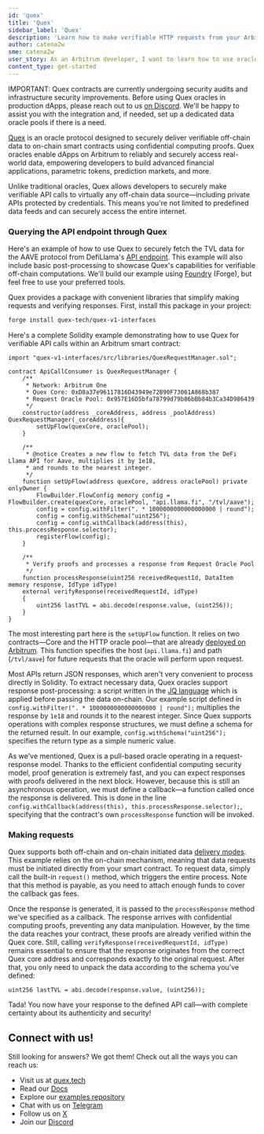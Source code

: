 ```yaml
---
id: 'quex'
title: 'Quex'
sidebar_label: 'Quex'
description: 'Learn how to make verifiable HTTP requests from your Arbitrum dApp'
author: catena2w
sme: catena2w
user_story: As an Arbitrum developer, I want to learn how to use oracles in my dApp.
content_type: get-started
---
```


IMPORTANT: Quex contracts are currently undergoing security audits and infrastructure security improvements. Before using Quex oracles in production dApps, please reach out to us [on Discord](https://discord.com/invite/NsuE32xHvj). We'll be happy to assist you with the integration and, if needed, set up a dedicated data oracle pools if there is a need.

[Quex](https://quex.tech/) is an oracle protocol designed to securely deliver verifiable off-chain data to on-chain smart contracts using confidential computing proofs. Quex oracles enable dApps on Arbitrum to reliably and securely access real-world data, empowering developers to build advanced financial applications, parametric tokens, prediction markets, and more.

Unlike traditional oracles, Quex allows developers to securely make verifiable API calls to virtually any off-chain data source—including private APIs protected by credentials. This means you're not limited to predefined data feeds and can securely access the entire internet.

### Querying the API endpoint through Quex

Here's an example of how to use Quex to securely fetch the TVL data for the AAVE protocol from DefiLlama's [API endpoint](https://api.llama.fi/tvl/aave). This example will also include basic post-processing to showcase Quex's capabilities for verifiable off-chain computations. We'll build our example using [Foundry](https://book.getfoundry.sh) (Forge), but feel free to use your preferred tools.

Quex provides a package with convenient libraries that simplify making requests and verifying responses. First, install this package in your project:

```bash
forge install quex-tech/quex-v1-interfaces
```

Here's a complete Solidity example demonstrating how to use Quex for verifiable API calls within an Arbitrum smart contract:

```solidity
import "quex-v1-interfaces/src/libraries/QuexRequestManager.sol";

contract ApiCallConsumer is QuexRequestManager {
    /**
     * Network: Arbitrum One
     * Quex Core: 0xD8a37e96117816D43949e72B90F73061A868b387
     * Request Oracle Pool: 0x957E16D5bfa78799d79b86bBb84b3Ca34D986439
     */
    constructor(address _coreAddress, address _poolAddress) QuexRequestManager(_coreAddress){
        setUpFlow(quexCore, oraclePool);
    }

    /**
     * @notice Creates a new flow to fetch TVL data from the DeFi Llama API for Aave, multiplies it by 1e18,
     * and rounds to the nearest integer.
     */
    function setUpFlow(address quexCore, address oraclePool) private onlyOwner {
        FlowBuilder.FlowConfig memory config = FlowBuilder.create(quexCore, oraclePool, "api.llama.fi", "/tvl/aave");
        config = config.withFilter(". * 1000000000000000000 | round");
        config = config.withSchema("uint256");
        config = config.withCallback(address(this), this.processResponse.selector);
        registerFlow(config);
    }

    /**
     * Verify proofs and processes a response from Request Oracle Pool
     */
    function processResponse(uint256 receivedRequestId, DataItem memory response, IdType idType)
    external verifyResponse(receivedRequestId, idType)
    {
        uint256 lastTVL = abi.decode(response.value, (uint256));
    }
}
```

The most interesting part here is the `setUpFlow` function. It relies on two contracts—Core and the HTTP oracle pool—that are already [deployed on Arbitrum](https://docs.quex.tech/general-information/addresses). This function specifies the host (`api.llama.fi`) and path (`/tvl/aave`) for future requests that the oracle will perform upon request.

Most APIs return JSON responses, which aren't very convenient to process directly in Solidity. To extract necessary data, Quex oracles support response post-processing: a script written in the [JQ language](https://docs.quex.tech/developers/https_pool/jq_subset) which is applied before passing the data on-chain. Our example script defined in `config.withFilter(". * 1000000000000000000 | round");` multiplies the response by `1e18` and rounds it to the nearest integer. Since Quex supports operations with complex response structures, we must define a schema for the returned result. In our example, `config.withSchema("uint256");` specifies the return type as a simple numeric value.

As we've mentioned, Quex is a pull-based oracle operating in a request-response model. Thanks to the efficient confidential computing security model, proof generation is extremely fast, and you can expect responses with proofs delivered in the next block. However, because this is still an asynchronous operation, we must define a callback—a function called once the response is delivered. This is done in the line `config.withCallback(address(this), this.processResponse.selector);`, specifying that the contract's own `processResponse` function will be invoked.

### Making requests

Quex supports both off-chain and on-chain initiated data [delivery modes](https://docs.quex.tech/general-information/data_delivery). This example relies on the on-chain mechanism, meaning that data requests must be initiated directly from your smart contract. To request data, simply call the built-in `request()` method, which triggers the entire process. Note that this method is payable, as you need to attach enough funds to cover the callback gas fees.

Once the response is generated, it is passed to the `processResponse` method we've specified as a callback. The response arrives with confidential computing proofs, preventing any data manipulation. However, by the time the data reaches your contract, these proofs are already verified within the Quex core. Still, calling `verifyResponse(receivedRequestId, idType)` remains essential to ensure that the response originates from the correct Quex core address and corresponds exactly to the original request. After that, you only need to unpack the data according to the schema you've defined:

```solidity
uint256 lastTVL = abi.decode(response.value, (uint256));
```

Tada! You now have your response to the defined API call—with complete certainty about its authenticity and security!

## Connect with us!

Still looking for answers? We got them! Check out all the ways you can reach us:

- Visit us at [quex.tech](https://quex.tech)
- Read our [Docs](https://docs.quex.tech)
- Explore our [examples repository](https://github.com/quex-tech/quex-v1-examples)
- Chat with us on [Telegram](https://t.me/quex_tech)
- Follow us on [X](https://x.com/quex_tech)
- Join our [Discord](https://discord.com/invite/NsuE32xHvj)